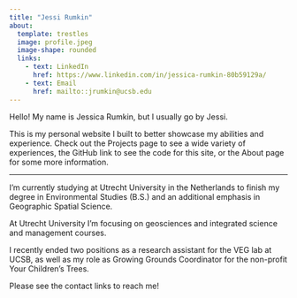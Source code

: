 ```yaml
---
title: "Jessi Rumkin"
about:
  template: trestles
  image: profile.jpeg
  image-shape: rounded
  links:
    - text: LinkedIn
      href: https://www.linkedin.com/in/jessica-rumkin-80b59129a/
    - text: Email
      href: mailto::jrumkin@ucsb.edu
---
```


Hello! My name is Jessica Rumkin, but I usually go by Jessi.

This is my personal website I built to better showcase my abilities and experience. Check out the Projects page to see a wide variety of experiences, the GitHub link to see the code for this site, or the About page for some more information.

------------------------------------------------------------------------

I'm currently studying at Utrecht University in the Netherlands to finish my degree in Environmental Studies (B.S.) and an additional emphasis in Geographic Spatial Science. 

At Utrecht University I'm focusing on geosciences and integrated science and management courses. 

I recently ended two positions as a research assistant for the VEG lab at UCSB, as well as my role as Growing Grounds Coordinator for the non-profit Your Children's Trees. 

Please see the contact links to reach me!  
